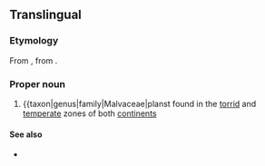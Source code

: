 ==Translingual==
{{wikipedia}}

===Etymology===
From {{etyl|NL.|mul}}, from {{etyl|ar|mul}} {{term|ابو طيلون|sc=Arab|tr=’abū ṭīlūn}}.

===Proper noun===
{{head|mul|proper noun}}

# {{taxon|genus|family|Malvaceae|planst found in the [[torrid]] and [[temperate]] zones of both [[continents]]

====See also====
* {{specieslite}}